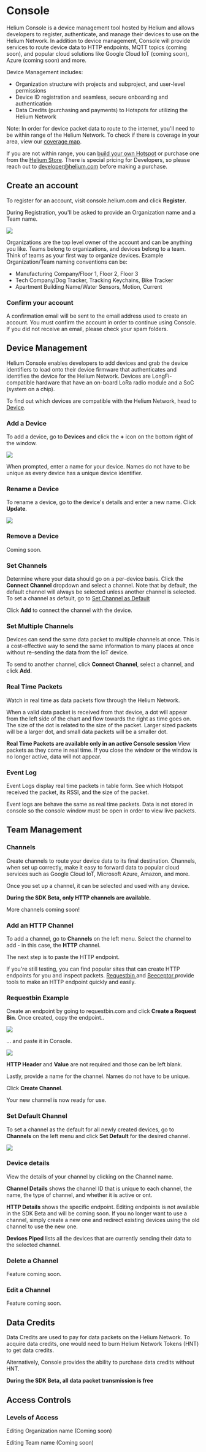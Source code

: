 

# Console

Helium Console is a device management tool hosted by Helium and allows developers to register, authenticate, and manage their devices to use on the Helium Network. In addition to device management, Console will provide services to route device data to HTTP endpoints, MQTT topics (coming soon), and popular cloud solutions like Google Cloud IoT (coming soon), Azure (coming soon) and more. 

Device Management includes:
- Organization structure with projects and subproject, and user-level permissions
- Device ID registration and seamless, secure onboarding and authentication
- Data Credits (purchasing and payments) to Hotspots for utilizing the Helium Network


Note: In order for device packet data to route to the internet, you'll need to be within range of the Helium Network. To check if there is coverage in your area, view our <a href="https://network.helium.com">coverage map</a>. 

If you are not within range, you can [build your own Hotspot](/hotspot/developer-setup) or purchase one from the <a href="https://helium.com/store">Helium Store</a>. There is special pricing for Developers, so please reach out to developer@helium.com before making a purchase.


## Create an account

To register for an account, visit console.helium.com and click **Register**.

During Registration, you'll be asked to provide an Organization name and a Team name.

<img src={register} />

Organizations are the top level owner of the account and can be anything you like. Teams belong to organizations, and devices belong to a team. Think of teams as your first way to organize devices. Example Organization/Team naming conventions can be:
- Manufacturing Company/Floor 1, Floor 2, Floor 3
- Tech Company/Dog Tracker, Tracking Keychains, Bike Tracker
- Apartment Building Name/Water Sensors, Motion, Current

### Confirm your account
A confirmation email will be sent to the email address used to create an account. You must confirm the account in order to continue using Console. If you did not receive an email, please check your spam folders.


## Device Management

Helium Console enables developers to add devices and grab the device identifiers to load onto their device firmware that authenticates and identifies the device for the Helium Network.
Devices are LongFi-compatible hardware that have an on-board LoRa radio module and a SoC (system on a chip). 

To find out which devices are compatible with the Helium Network, head to [Device](/device/overview).



### Add a Device

To add a device, go to **Devices** and click the **+** icon on the bottom right of the window.

<img src={create_device} />

When prompted, enter a name for your device. Names do not have to be unique as every device has a unique device identifier.

### Rename a Device

To rename a device, go to the device's details and enter a new name. Click **Update**.

<img src={Change_Device_Name} />

### Remove a Device

Coming soon.

### Set Channels
Determine where your data should go on a per-device basis. Click the **Connect Channel** dropdown and select a channel. Note that by default, the default channel will always be selected unless another channel is selected. To set a channel as default, go to [Set Channel as Default](#setchannel)

Click **Add** to connect the channel with the device.

### Set Multiple Channels
Devices can send the same data packet to multiple channels at once. This is a cost-effective way to send the same information to many places at once without re-sending the data from the IoT device.

To send to another channel, click **Connect Channel**, select a channel, and click **Add**.

### Real Time Packets
Watch in real time as data packets flow through the Helium Network. 

When a valid data packet is received from that device, a dot will appear from the left side of the chart and flow towards the right as time goes on. The size of the dot is related to the size of the packet. Larger sized packets will be a larger dot, and small data packets will be a smaller dot. 

**Real Time Packets are available only in an active Console session**
View packets as they come in real time. If you close the window or the window is no longer active, data will not appear. 

### Event Log
Event Logs display real time packets in table form. See which Hotspot received the packet, its RSSI, and the size of the packet.

Event logs are behave the same as real time packets. Data is not stored in console so the console window must be open in order to view live packets.


## Team Management

### Channels

Create channels to route your device data to its final destination. Channels, when set up correctly, make it easy to forward data to popular cloud services such as Google Cloud IoT, Microsoft Azure, Amazon, and more. 

Once you set up a channel, it can be selected and used with any device.

**During the SDK Beta, only HTTP channels are available.**

More channels coming soon!

### Add an HTTP Channel

To add a channel, go to **Channels** on the left menu. Select the channel to add - in this case, the **HTTP** channel.

The next step is to paste the HTTP endpoint.

If you're still testing, you can find popular sites that can create HTTP endpoints for you and inspect packets. <a href="https://www.requestbin.com">Requestbin </a> and <a href="https://www.beeceptor.com">Beeceptor </a>provide tools to make an HTTP endpoint quickly and easily.

### Requestbin Example
Create an endpoint by going to requestbin.com and click **Create a Request Bin**. Once created, copy the endpoint..

<img src={request_bin} />

... and paste it in Console.

<img src={pasted_endpoint} />

**HTTP Header** and **Value** are not required and those can be left blank. 

Lastly, provide a name for the channel. Names do not have to be unique.

Click **Create Channel**.

Your new channel is now ready for use.

### Set Default Channel 
[setchannel]: #setchannel

To set a channel as the default for all newly created devices, go to **Channels** on the left menu and click **Set Default** for the desired channel. 

<img src={set_channel_as_default} />


### Device details
View the details of your channel by clicking on the Channel name. 

**Channel Details** shows the channel ID that is unique to each channel, the name, the type of channel, and whether it is active or ont.

**HTTP Details** shows the specific endpoint. Editing endpoints is not available in the SDK Beta and will be coming soon. If you no longer want to use a channel, simply create a new one and redirect existing devices using the old channel to use the new one.

**Devices Piped** lists all the devices that are currently sending their data to the selected channel.

### Delete a Channel

Feature coming soon.

### Edit a Channel

Feature coming soon.

## Data Credits

Data Credits are used to pay for data packets on the Helium Network. To acquire data credits, one would need to burn Helium Network Tokens (HNT) to get data credits.

Alternatively, Console provides the ability to purchase data credits without HNT.

**During the SDK Beta, all data packet transmission is free**

## Access Controls

### Levels of Access



Editing Organization name (Coming soon)

Editing Team name (Coming soon)